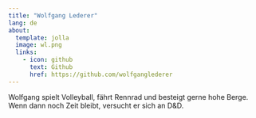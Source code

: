 ```yaml
---
title: "Wolfgang Lederer"
lang: de
about:
  template: jolla
  image: wl.png
  links:
    - icon: github
      text: Github
      href: https://github.com/wolfganglederer
---
```


Wolfgang spielt Volleyball, fährt Rennrad und besteigt gerne hohe Berge. Wenn dann noch Zeit bleibt, versucht er sich an D&D.

